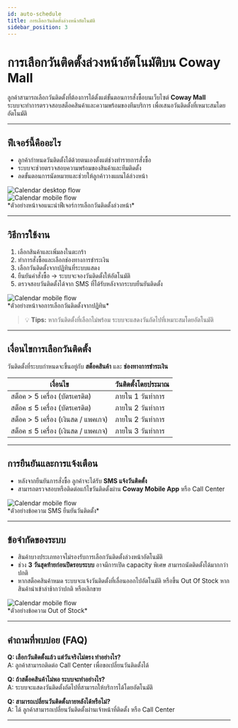 ```yaml
---
id: auto-schedule
title: การเลือกวันติดตั้งล่วงหน้าอัตโนมัติ
sidebar_position: 3
---
```


# การเลือกวันติดตั้งล่วงหน้าอัตโนมัติบน Coway Mall

ลูกค้าสามารถเลือกวันติดตั้งที่ต้องการได้ตั้งแต่ขั้นตอนการสั่งซื้อบนเว็บไซต์ **Coway Mall**  
ระบบจะทำการตรวจสอบสต็อคสินค้าและความพร้อมของทีมบริการ เพื่อเสนอวันติดตั้งที่เหมาะสมโดยอัตโนมัติ  

---

## ฟีเจอร์นี้คืออะไร

- ลูกค้ากำหนดวันติดตั้งได้ด้วยตนเองตั้งแต่ช่วงทำรายการสั่งซื้อ  
- ระบบจะช่วยตรวจสอบความพร้อมของสินค้าและทีมติดตั้ง  
- ลดขั้นตอนการนัดหมายและช่วยให้ลูกค้าวางแผนได้ล่วงหน้า  

<div style={{textAlign:"center", marginBottom:"20px"}}>
  <img src="/img/auto-schedule/auto-schedule-d01.png" 
       alt="Calendar desktop flow" 
       style={{maxWidth: "80%", height: "auto", borderRadius: "10px"}} />
</div>

<div style={{textAlign:"center", marginBottom:"20px"}}>
  <img src="/img/auto-schedule/auto-schedule-m01.jpg" 
       alt="Calendar mobile flow" 
       style={{maxWidth: "80%", height: "auto", borderRadius: "10px"}} />
</div>
*ตัวอย่างหน้าจอแนะนำฟีเจอร์การเลือกวันติดตั้งล่วงหน้า*  

---

## วิธีการใช้งาน

1. เลือกสินค้าและเพิ่มลงในตะกร้า  
2. ทำการสั่งซื้อและเลือกช่องทางการชำระเงิน  
3. เลือกวันติดตั้งจากปฏิทินที่ระบบแสดง  
4. ยืนยันคำสั่งซื้อ → ระบบจะจองวันติดตั้งให้อัตโนมัติ  
5. ตรวจสอบวันติดตั้งได้จาก SMS ที่ได้รับหลังจากระบบยืนยันติดตั้ง  

<div style={{textAlign:"center", marginBottom:"20px"}}>
  <img src="/img/auto-schedule/auto-schedule-m02.jpg" 
       alt="Calendar mobile flow" 
       style={{maxWidth: "80%", height: "auto", borderRadius: "10px"}} />
</div> 
*ตัวอย่างหน้าจอการเลือกวันติดตั้งจากปฏิทิน*  

> 💡 **Tips:** หากวันติดตั้งที่เลือกไม่พร้อม ระบบจะแสดงวันถัดไปที่เหมาะสมโดยอัตโนมัติ  

---

## เงื่อนไขการเลือกวันติดตั้ง

วันติดตั้งที่ระบบกำหนดจะขึ้นอยู่กับ **สต็อคสินค้า** และ **ช่องทางการชำระเงิน**

| เงื่อนไข | วันติดตั้งโดยประมาณ |
|----------|--------------------|
| สต็อค > 5 เครื่อง (บัตรเครดิต) | ภายใน 1 วันทำการ |
| สต็อค ≤ 5 เครื่อง (บัตรเครดิต) | ภายใน 2 วันทำการ |
| สต็อค > 5 เครื่อง (เงินสด / แพคเกจ) | ภายใน 2 วันทำการ |
| สต็อค ≤ 5 เครื่อง (เงินสด / แพคเกจ) | ภายใน 3 วันทำการ |

---

## การยืนยันและการแจ้งเตือน

- หลังจากยืนยันการสั่งซื้อ ลูกค้าจะได้รับ **SMS แจ้งวันติดตั้ง**  
- สามารถตรวจสอบหรือติดต่อแก้ไขวันติดตั้งผ่าน **Coway Mobile App** หรือ Call Center  

<div style={{textAlign:"center", marginBottom:"20px"}}>
  <img src="/img/auto-schedule/auto-schedule-sms.jpg" 
       alt="Calendar mobile flow" 
       style={{maxWidth: "80%", height: "auto", borderRadius: "10px"}} />
</div>    
*ตัวอย่างข้อความ SMS ยืนยันวันติดตั้ง*  

---

## ข้อจำกัดของระบบ

- สินค้าบางประเภทอาจไม่รองรับการเลือกวันติดตั้งล่วงหน้าอัตโนมัติ  
- ช่วง **3 วันสุดท้ายก่อนปิดรอบระบบ** อาจมีการเปิด capacity พิเศษ สามารถนัดติดตั้งได้มากกว่าปกติ  
- หากสต็อคสินค้าหมด ระบบจะแจ้งวันติดตั้งที่เลื่อนออกไปอัตโนมัติ หรือขึ้น Out Of Stock  หากสินค้านำเข้าล่าช้ากว่าปกติ หรือเลิกขาย

<div style={{textAlign:"center", marginBottom:"20px"}}>
  <img src="/img/auto-schedule/out-of-stock.png" 
       alt="Calendar mobile flow" 
       style={{maxWidth: "80%", height: "auto", borderRadius: "10px"}} />
</div>    
*ตัวอย่างข้อความ Out of Stock*  

---

## คำถามที่พบบ่อย (FAQ)

**Q: เลือกวันติดตั้งแล้ว แต่วันจริงไม่ตรง ทำอย่างไร?**  
A: ลูกค้าสามารถติดต่อ Call Center เพื่อขอเปลี่ยนวันติดตั้งได้  

**Q: ถ้าสต็อคสินค้าไม่พอ ระบบจะทำอย่างไร?**  
A: ระบบจะแสดงวันติดตั้งถัดไปที่สามารถให้บริการได้โดยอัตโนมัติ  

**Q: สามารถเปลี่ยนวันติดตั้งภายหลังได้หรือไม่?**  
A: ได้ ลูกค้าสามารถเปลี่ยนวันติดตั้งผ่านเจ้าหน้าที่ติดตั้ง หรือ Call Center  

---